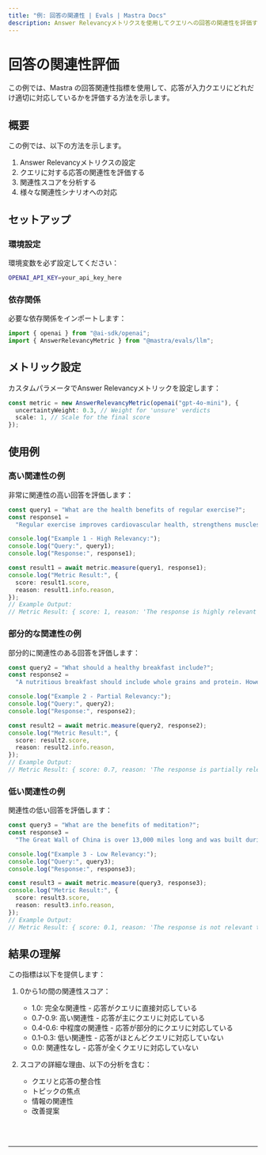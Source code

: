 ---
title: "例: 回答の関連性 | Evals | Mastra Docs"
description: Answer Relevancyメトリクスを使用してクエリへの回答の関連性を評価する例。
---


# 回答の関連性評価

この例では、Mastra の回答関連性指標を使用して、応答が入力クエリにどれだけ適切に対応しているかを評価する方法を示します。

## 概要

この例では、以下の方法を示します。

1. Answer Relevancyメトリクスの設定
2. クエリに対する応答の関連性を評価する
3. 関連性スコアを分析する
4. 様々な関連性シナリオへの対応

## セットアップ

### 環境設定

環境変数を必ず設定してください：

```bash filename=".env"
OPENAI_API_KEY=your_api_key_here
```

### 依存関係

必要な依存関係をインポートします：

```typescript copy showLineNumbers filename="src/index.ts"
import { openai } from "@ai-sdk/openai";
import { AnswerRelevancyMetric } from "@mastra/evals/llm";
```

## メトリック設定

カスタムパラメータでAnswer Relevancyメトリックを設定します：

```typescript copy showLineNumbers{5} filename="src/index.ts"
const metric = new AnswerRelevancyMetric(openai("gpt-4o-mini"), {
  uncertaintyWeight: 0.3, // Weight for 'unsure' verdicts
  scale: 1, // Scale for the final score
});
```

## 使用例

### 高い関連性の例

非常に関連性の高い回答を評価します：

```typescript copy showLineNumbers{11} filename="src/index.ts"
const query1 = "What are the health benefits of regular exercise?";
const response1 =
  "Regular exercise improves cardiovascular health, strengthens muscles, boosts metabolism, and enhances mental well-being through the release of endorphins.";

console.log("Example 1 - High Relevancy:");
console.log("Query:", query1);
console.log("Response:", response1);

const result1 = await metric.measure(query1, response1);
console.log("Metric Result:", {
  score: result1.score,
  reason: result1.info.reason,
});
// Example Output:
// Metric Result: { score: 1, reason: 'The response is highly relevant to the query. It provides a comprehensive overview of the health benefits of regular exercise.' }
```

### 部分的な関連性の例

部分的に関連性のある回答を評価します：

```typescript copy showLineNumbers{26} filename="src/index.ts"
const query2 = "What should a healthy breakfast include?";
const response2 =
  "A nutritious breakfast should include whole grains and protein. However, the timing of your breakfast is just as important - studies show eating within 2 hours of waking optimizes metabolism and energy levels throughout the day.";

console.log("Example 2 - Partial Relevancy:");
console.log("Query:", query2);
console.log("Response:", response2);

const result2 = await metric.measure(query2, response2);
console.log("Metric Result:", {
  score: result2.score,
  reason: result2.info.reason,
});
// Example Output:
// Metric Result: { score: 0.7, reason: 'The response is partially relevant to the query. It provides some information about healthy breakfast choices but misses the timing aspect.' }
```

### 低い関連性の例

関連性の低い回答を評価します：

```typescript copy showLineNumbers{41} filename="src/index.ts"
const query3 = "What are the benefits of meditation?";
const response3 =
  "The Great Wall of China is over 13,000 miles long and was built during the Ming Dynasty to protect against invasions.";

console.log("Example 3 - Low Relevancy:");
console.log("Query:", query3);
console.log("Response:", response3);

const result3 = await metric.measure(query3, response3);
console.log("Metric Result:", {
  score: result3.score,
  reason: result3.info.reason,
});
// Example Output:
// Metric Result: { score: 0.1, reason: 'The response is not relevant to the query. It provides information about the Great Wall of China but does not mention meditation.' }
```

## 結果の理解

この指標は以下を提供します：

1. 0から1の間の関連性スコア：

   - 1.0: 完全な関連性 - 応答がクエリに直接対応している
   - 0.7-0.9: 高い関連性 - 応答が主にクエリに対応している
   - 0.4-0.6: 中程度の関連性 - 応答が部分的にクエリに対応している
   - 0.1-0.3: 低い関連性 - 応答がほとんどクエリに対応していない
   - 0.0: 関連性なし - 応答が全くクエリに対応していない

2. スコアの詳細な理由、以下の分析を含む：
   - クエリと応答の整合性
   - トピックの焦点
   - 情報の関連性
   - 改善提案

<br />
<br />
<hr className="dark:border-[#404040] border-gray-300" />
<br />
<br />
<GithubLink
  link={
    "https://github.com/mastra-ai/mastra/blob/main/examples/basics/evals/answer-relevancy"
  }
/>
